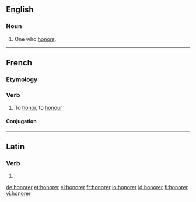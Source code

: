 ==English==

===Noun===
{{en-noun}}

# One who [[honor]]s.

----
==French==

===Etymology===
{{etyl|la|fr}} {{term|honoro}}

===Verb===
{{fr-verb}}

# To [[honor]], to [[honour]]

====Conjugation====
{{fr-conj-er|honor|avoir}}

----

==Latin==

===Verb===
{{la-verb-form|honōrer}}

# {{conjugation of|[[honoro#Latin|honōrō]]||1|s|pres|pass|sub}}

[[de:honorer]]
[[et:honorer]]
[[el:honorer]]
[[fr:honorer]]
[[io:honorer]]
[[id:honorer]]
[[fi:honorer]]
[[vi:honorer]]